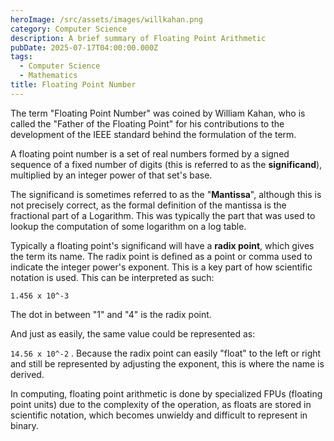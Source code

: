 ```yaml
---
heroImage: /src/assets/images/willkahan.png
category: Computer Science
description: A brief summary of Floating Point Arithmetic
pubDate: 2025-07-17T04:00:00.000Z
tags:
  - Computer Science
  - Mathematics
title: Floating Point Number
---
```


The term "Floating Point Number" was coined by William Kahan, who is called the "Father of the Floating Point" for his contributions to the development of the IEEE standard behind the formulation of the term.

A floating point number is a set of real numbers formed by a signed sequence of a fixed number of digits (this is referred to as the **significand**), multiplied by an integer power of that set's base.

The significand is sometimes referred to as the "**Mantissa**", although this is not precisely correct, as the formal definition of the mantissa is the fractional part of a Logarithm. This was typically the part that was used to lookup the computation of some logarithm on a log table.

Typically a floating point's significand will have a **radix point**, which gives the term its name.  The radix point is defined as a point or comma used to indicate the integer power's exponent. This is a key part of how scientific notation is used.  This can be interpreted as such:

`1.456 x 10^-3`

The dot in between "1" and "4" is the radix point.

And just as easily, the same value could be represented as:

`14.56 x 10^-2` . Because the radix point can easily "float" to the left or right and still be represented by adjusting the exponent, this is where the name is derived.

In computing, floating point arithmetic is done by specialized FPUs (floating point units) due to the complexity of the operation, as floats are stored in scientific notation, which becomes unwieldy and difficult to represent in binary.